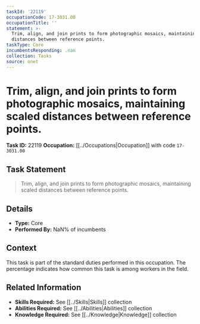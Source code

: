 ```yaml
---
taskId: '22119'
occupationCode: 17-3031.00
occupationTitle: ''
statement: >-
  Trim, align, and join prints to form photographic mosaics, maintaining scaled
  distances between reference points.
taskType: Core
incumbentsResponding: .nan
collection: Tasks
source: onet
---
```

# Trim, align, and join prints to form photographic mosaics, maintaining scaled distances between reference points.

**Task ID:** 22119
**Occupation:** [[../Occupations|Occupation]] with code `17-3031.00`

## Task Statement

> Trim, align, and join prints to form photographic mosaics, maintaining scaled distances between reference points.

## Details

- **Type:** Core
- **Performed By:** NaN% of incumbents

## Context

This task is part of the standard duties performed in this occupation. The percentage indicates how common this task is among workers in the field.

## Related Information

- **Skills Required:** See [[../Skills|Skills]] collection
- **Abilities Required:** See [[../Abilities|Abilities]] collection
- **Knowledge Required:** See [[../Knowledge|Knowledge]] collection
